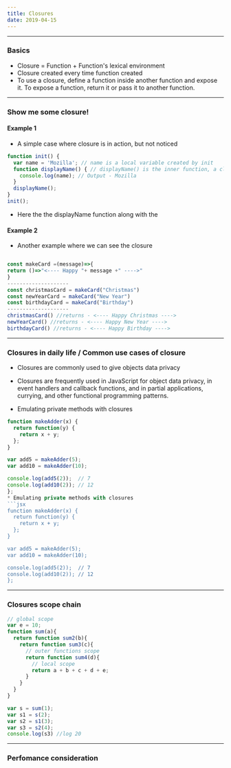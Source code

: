 ```yaml
---
title: Closures
date: 2019-04-15
---
```


--- 
### Basics
* Closure = Function + Function's lexical environment
* Closure created every time function created
* To use a closure, define a function inside another function and expose it. To expose a function, return it or pass it to another function.
--- 
### Show me some closure!
#### Example 1
* A simple case where closure is in action, but not noticed 
```jsx
function init() {
  var name = 'Mozilla'; // name is a local variable created by init
  function displayName() { // displayName() is the inner function, a closure
    console.log(name); // Output - Mozilla
  }
  displayName();
}
init();
```
* Here the the displayName function along with the 

  
#### Example 2
* Another example where we can see the closure

```jsx

const makeCard =(message)=>{
return ()=>"<---- Happy "+ message +" ---->"
}
--------------------
const christmasCard = makeCard("Christmas")
const newYearCard = makeCard("New Year")
const birthdayCard = makeCard("Birthday")
--------------------
christmasCard() //returns - <---- Happy Christmas ---->
newYearCard() //returns - <---- Happy New Year ---->
birthdayCard() //returns - <---- Happy Birthday ---->

```
--- 
### Closures in daily life / Common use cases of closure 

* Closures are commonly used to give objects data privacy
* Closures are frequently used in JavaScript for object data privacy, in event handlers and callback functions, and in partial applications, currying, and other functional programming patterns.

* Emulating private methods with closures
```jsx
function makeAdder(x) {
  return function(y) {
    return x + y;
  };
}

var add5 = makeAdder(5);
var add10 = makeAdder(10);

console.log(add5(2));  // 7
console.log(add10(2)); // 12
};
* Emulating private methods with closures
```jsx
function makeAdder(x) {
  return function(y) {
    return x + y;
  };
}

var add5 = makeAdder(5);
var add10 = makeAdder(10);

console.log(add5(2));  // 7
console.log(add10(2)); // 12
};
```
--- 
### Closures scope chain
```jsx
// global scope
var e = 10;
function sum(a){
  return function sum2(b){
    return function sum3(c){
      // outer functions scope
      return function sum4(d){
        // local scope
        return a + b + c + d + e;
      }
    }
  }
}

var s = sum(1);
var s1 = s(2);
var s2 = s1(3);
var s3 = s2(4);
console.log(s3) //log 20
```

--- 
### Perfomance consideration


